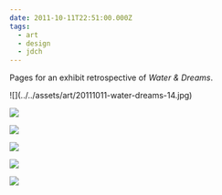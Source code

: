 ```yaml
---
date: 2011-10-11T22:51:00.000Z
tags:
  - art
  - design
  - jdch
---
```

Pages for an exhibit retrospective of <i>Water & Dreams</i>.

<div className="[&_img]:border [&_img]:border-neutral-300">
  ![](../../assets/art/20111011-water-dreams-14.jpg)

  ![](../../assets/art/20111011-water-dreams-17.jpg)

  ![](../../assets/art/20111011-water-dreams-18.jpg)

  ![](../../assets/art/20111011-water-dreams-20.jpg)

  ![](../../assets/art/20111011-water-dreams-21.jpg)

  ![](../../assets/art/20111011-water-dreams-51.jpg)
</div>
